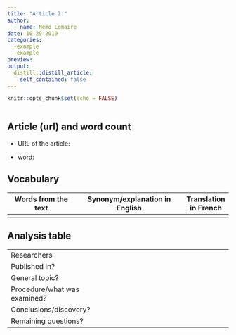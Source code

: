 ```yaml
---
title: "Article 2:"
author:
  - name: Némo Lemaire
date: 10-29-2019
categories:
  -example
  -example
preview:
output:
  distill::distill_article:
    self_contained: false
---
```


```r
knitr::opts_chunk$set(echo = FALSE)
```

![]()

## Article (url) and word count

* URL of the article: 

* word: 

## Vocabulary 

| Words from the text | Synonym/explanation in English | Translation in French|
| ------------------- | ------------------------------ |------------|
|             |            |         |

## Analysis table 

|                              |                                                                     |
| ---------------------------- | ------------------------------------------------------------------- |
| Researchers                  |    |
| Published in?                |    |
| General topic?               |    |
| Procedure/what was examined? |    |
| Conclusions/discovery?       |    |
| Remaining questions?         |    |
